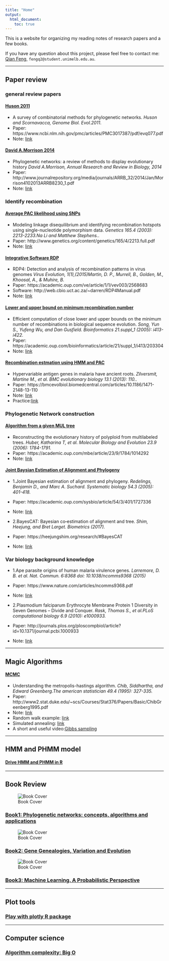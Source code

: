 ```yaml
---
title: "Home"
output:
  html_document:
    toc: true
---
```


This is a website for organizing my reading notes of research papers and a few books.

If you have any question about this project, please feel free to contact me:
[Qian Feng](https://qianfeng2.github.io), `fengq2@student.unimelb.edu.au`.

***

## Paper review

### general review papers

#### [Huson 2011]()

- A survey of combinatorial methods for phylogenetic networks. *Huson and Scornavacca, Genome Biol. Evol.2011*. 
- Paper: https://www.ncbi.nlm.nih.gov/pmc/articles/PMC3017387/pdf/evq077.pdf
- Note: [link](Huson2011paper.html)

#### [David A.Morrison 2014]()

- Phylogenetic networks: a review of methods to display evolutionary history *David A.Morrison, Annual Research and Review in Biology, 2014*
- Paper: http://www.journalrepository.org/media/journals/ARRB_32/2014/Jan/Morrison4102013ARRB8230_1.pdf
- Note: [link](morrison2014paper.html)

### Identify recombination

#### [Average PAC likelihood using SNPs]()

- Modeling linkage disequilibrium and identifying recombination hotspots using single-nucleotide polymorphism data.  *Genetics 165.4 (2003): 2213-2233.Na Li and Matthew Stephens.*.
- Paper: http://www.genetics.org/content/genetics/165/4/2213.full.pdf 
- Note: [link](PAC.html)

#### [Integrative Software RDP]()

- RDP4: Detection and analysis of recombination patterns in virus genomes *Virus Evolution, 1(1),(2015)Martin, D. P., Murrell, B., Golden, M., Khoosal, A., & Muhire, B.*
- Paper: https://academic.oup.com/ve/article/1/1/vev003/2568683
- Software: http://web.cbio.uct.ac.za/~darren/RDP4Manual.pdf
- Note: [link](RDP4.html)


#### [Lower and upper bound on minimum recombination number]()

- Efficient computation of close lower and upper bounds on the minimum number of recombinations in biological sequence evolution. *Song, Yun S., Yufeng Wu, and Dan Gusfield. Bioinformatics 21.suppl_1 (2005): i413-i422.*
- Paper: https://academic.oup.com/bioinformatics/article/21/suppl_1/i413/203304 
- Note: [link]()

#### [Recombination estmation using HMM and PAC]()

- Hypervariable antigen genes in malaria have ancient roots.  *Zilversmit, Martine M., et al.  BMC evolutionary biology 13.1 (2013): 110.*.
- Paper: https://bmcevolbiol.biomedcentral.com/articles/10.1186/1471-2148-13-110 
- Note: [link](zilversmitpaper.html)
- Practice:[link]()


### Phylogenetic Network construction

#### [Algorithm from a given MUL tree]()

- Reconstructing the evolutionary history of polyploid from multilabeled trees. *Huber, Katharina T, et al. Molecular Biology and Evolution 23.9 (2006): 1784-1791.*
- Paper: https://academic.oup.com/mbe/article/23/9/1784/1014292 
- Note: [link](MUL.html)

#### [Joint Baysian Estimation of Alignment and Phylogeny]()

- 1.Joint Bayesian estimation of alignment and phylogeny. *Redelings, Benjamin D., and Marc A. Suchard. Systematic biology 54.3 (2005): 401-418.*
- Paper: https://academic.oup.com/sysbio/article/54/3/401/1727336 
- Note: [link](jointestimation.html)

- 2.BayesCAT: Bayesian co‐estimation of alignment and tree. *Shim, Heejung, and Bret Larget. Biometrics (2017).*
- Paper: https://heejungshim.org/research/#BayesCAT 
- Note: [link]()


### Var biology background knowledge
- 1.Ape parasite origins of human malaria virulence genes. *Larremore, D. B. et al. Nat. Commun. 6:8368 doi: 10.1038/ncomms9368 (2015)*
- Paper: https://www.nature.com/articles/ncomms9368.pdf 
- Note: [link](larremore2016.html)


- 2.Plasmodium falciparum Erythrocyte Membrane Protein 1 Diversity in Seven Genomes – Divide and Conquer. *Rask, Thomas S., et al.PLoS computational biology 6.9 (2010): e1000933.*
- Paper: http://journals.plos.org/ploscompbiol/article?id=10.1371/journal.pcbi.1000933
- Note: [link](Raskpaper.html)


***
## Magic Algorithms
#### [MCMC]()
- Understanding the metropolis-hastings algorithm. *Chib, Siddhartha, and Edward Greenberg.The american statistician 49.4 (1995): 327-335.*
- Paper: http://www2.stat.duke.edu/~scs/Courses/Stat376/Papers/Basic/ChibGreenberg1995.pdf 
- Note: [link](MCMC.html)
- Random walk example: [link](randomwalk.html)
- Simulated annealing: [link](https://github.com/qianfeng2/PNcode/tree/master/code/simulated%20annealing)
- A short and useful video:[Gibbs sampling](https://www.youtube.com/watch?v=a_08GKWHFWo)


***
## HMM and PHMM model
#### [Drive HMM and PHMM in R](PHMM.html)



***
## Book Review
![Book Cover](cover.png)

### [Book1: Phylogenetic networks: concepts, algorithms and applications](book1.html)


![Book Cover](book_cover.jpg)

### [Book2: Gene Genealogies, Variation and Evolution](https://qianfeng2.github.io/Others/coalescent_booksummary.pdf)

![Book Cover](ML.jpg)

### [Book3: Machine Learning. A Probabilistic Perspective ]()

***
## Plot tools
### [Play with plotly R package](plotly.html)

***
## Computer science
### [Algorithm complexity: Big O](https://rob-bell.net/2009/06/a-beginners-guide-to-big-o-notation)
